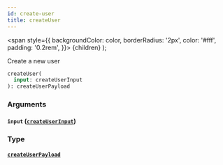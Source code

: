 ```yaml
---
id: create-user
title: createUser
---
```


<span
style={{
      backgroundColor: color,
      borderRadius: '2px',
      color: '#fff',
      padding: '0.2rem',
    }}>
{children}
</span>
);

Create a new user

```graphql
createUser(
  input: createUserInput
): createUserPayload

```

### Arguments

#### `input` ([`createUserInput`](/v1/inputs/create-user-input))

### Type

#### [`createUserPayload`](/v1/objects/create-user-payload)
